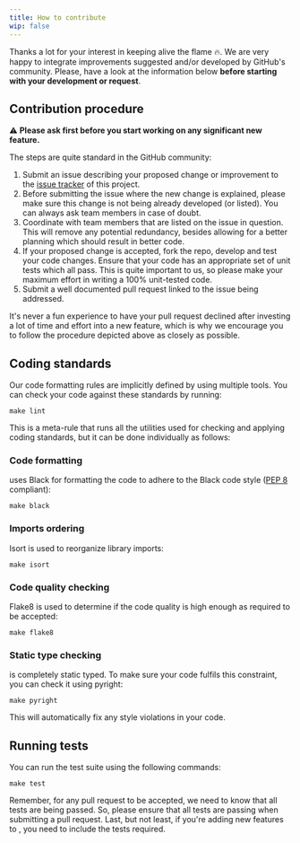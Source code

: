 ```yaml
---
title: How to contribute
wip: false
---
```


Thanks a lot for your interest in keeping alive the flame 🔥. We are very happy to integrate improvements suggested
and/or developed by GitHub's community. Please, have a look at the information below **before starting with your
development or request**.

## Contribution procedure

⚠️ **Please ask first before you start working on any significant new feature.**

The steps are quite standard in the GitHub community:

1. Submit an issue describing your proposed change or improvement to the
   [issue tracker](https://github.com/vortico/flama/issues) of this project.
2. Before submitting the issue where the new change is explained, please make sure this change is not being already
   developed (or listed). You can always ask team members in case of doubt.
3. Coordinate with team members that are listed on the issue in question. This will remove any potential redundancy,
   besides allowing for a better planning which should result in better code.
4. If your proposed change is accepted, fork the repo, develop and test your code changes. Ensure that your code has an
   appropriate set of unit tests which all pass. This is quite important to us, so please make your maximum effort in
   writing a 100% unit-tested code.
5. Submit a well documented pull request linked to the issue being addressed.

It's never a fun experience to have your pull request declined after investing a lot of time and effort into a new
feature, which is why we encourage you to follow the procedure depicted above as closely as possible.

## Coding standards

Our code formatting rules are implicitly defined by using multiple tools. You can check your code against these
standards by running:

```console
make lint
```

This is a meta-rule that runs all the utilities used for checking and applying <FlamaName /> coding standards, but it
can be done individually as follows:

### Code formatting

<FlamaName /> uses Black for formatting the code to adhere to the Black code style ([PEP
8](https://peps.python.org/pep-0008/) compliant):

```console
make black
```

### Imports ordering

Isort is used to reorganize library imports:

```console
make isort
```

### Code quality checking

Flake8 is used to determine if the code quality is high enough as required to be accepted:

```console
make flake8
```

### Static type checking

<FlamaName /> is completely static typed. To make sure your code fulfils this constraint, you can check it using
pyright:

```console
make pyright
```

This will automatically fix any style violations in your code.

## Running tests

You can run the test suite using the following commands:

```console
make test
```

Remember, for any pull request to be accepted, we need to know that all tests are being passed. So, please ensure that
all tests are passing when submitting a pull request. Last, but not least, if you're adding new features to <FlamaName />, you need to include the tests required.
